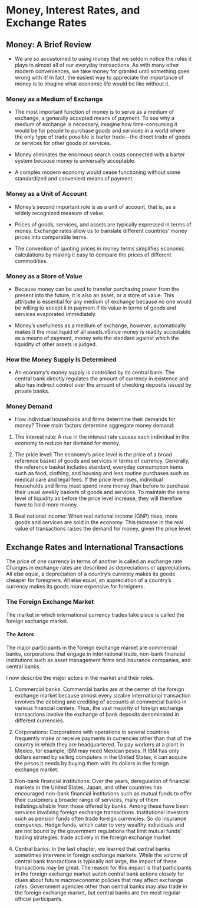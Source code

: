 # Money, Interest Rates, and Exchange Rates

## Money: A Brief Review

-   We are so accustomed to using money that we seldom notice the roles it plays in almost all of our everyday transactions. As with many other modern conveniences, we take money for granted until something goes wrong with it! In fact, the easiest way to appreciate the importance of money is to imagine what economic life would be like without it.

### Money as a Medium of Exchange

-   The most important function of money is to serve as a medium of exchange, a generally accepted means of payment. To see why a medium of exchange is necessary, imagine how time-consuming it would be for people to purchase goods and services in a world where the only type of trade possible is barter trade---the direct trade of goods or services for other goods or services.

-   Money eliminates the enormous search costs connected with a barter system because money is universally acceptable.

-   A complex modern economy would cease functioning without some standardized and convenient means of payment.

### Money as a Unit of Account

-   Money's second important role is as a unit of account, that is, as a widely recognized measure of value.

-   Prices of goods, services, and assets are typically expressed in terms of money. Exchange rates allow us to translate different countries' money prices into comparable terms.

-   The convention of quoting prices in money terms simplifies economic calculations by making it easy to compare the prices of different commodities.

### Money as a Store of Value

-   Because money can be used to transfer purchasing power from the present into the future, it is also an asset, or a store of value. This attribute is essential for any medium of exchange because no one would be willing to accept it in payment if its value in terms of goods and services evaporated immediately.

-   Money's usefulness as a medium of exchange, however, automatically makes it the most liquid of all assets.vSince money is readily acceptable as a means of payment, money sets the standard against which the liquidity of other assets is judged.

### How the Money Supply Is Determined

-   An economy's money supply is controlled by its central bank. The central bank directly regulates the amount of currency in existence and also has indirect control over the amount of checking deposits issued by private banks.

### Money Demand

-   How individual households and firms determine their demands for money? Three main factors determine aggregate money demand:

1.  The interest rate: A rise in the interest rate causes each individual in the economy to reduce her demand for money.

2.  The price level: The economy's price level is the price of a broad reference basket of goods and services in terms of currency. Generally, the reference basket includes standard, everyday consumption items such as food, clothing, and housing and less routine purchases such as medical care and legal fees. If the price level rises, individual households and firms must spend more money than before to purchase their usual weekly baskets of goods and services. To maintain the same level of liquidity as before the price level increase, they will therefore have to hold more money.

3.  Real national income: When real national income (GNP) rises, more goods and services are sold in the economy. This increase in the real value of transactions raises the demand for money, given the price level.

## Exchange Rates and International Transactions

The price of one currency in terms of another is called an exchange rate Changes in exchange rates are described as depreciations or appreciations. All else equal, a depreciation of a country's currency makes its goods cheaper for foreigners. All else equal, an appreciation of a country's currency makes its goods more expensive for foreigners.

### The Foreign Exchange Market

The market in which international currency trades take place is called the foreign exchange market.

#### The Actors

The major participants in the foreign exchange market are commercial banks, corporations that engage in international trade, non-bank financial institutions such as asset management firms and insurance companies, and central banks.

I now describe the major actors in the market and their roles.

1.  Commercial banks: Commercial banks are at the center of the foreign exchange market because almost every sizable international transaction involves the debiting and crediting of accounts at commercial banks in various financial centers. Thus, the vast majority of foreign exchange transactions involve the exchange of bank deposits denominated in different currencies.

2.  Corporations: Corporations with operations in several countries frequently make or receive payments in currencies other than that of the country in which they are headquartered. To pay workers at a plant in Mexico, for example, IBM may need Mexican pesos. If IBM has only dollars earned by selling computers in the United States, it can acquire the pesos it needs by buying them with its dollars in the foreign exchange market.

3.  Non-bank financial institutions: Over the years, deregulation of financial markets in the United States, Japan, and other countries has encouraged non-bank financial institutions such as mutual funds to offer their customers a broader range of services, many of them indistinguishable from those offered by banks. Among these have been services involving foreign exchange transactions. Institutional investors such as pension funds often trade foreign currencies. So do insurance companies. Hedge funds, which cater to very wealthy individuals and are not bound by the government regulations that limit mutual funds' trading strategies, trade actively in the foreign exchange market.

4.  Central banks: In the last chapter, we learned that central banks sometimes intervene in foreign exchange markets. While the volume of central bank transactions is typically not large, the impact of these transactions may be great. The reason for this impact is that participants in the foreign exchange market watch central bank actions closely for clues about future macroeconomic policies that may affect exchange rates. Government agencies other than central banks may also trade in the foreign exchange market, but central banks are the most regular official participants.
